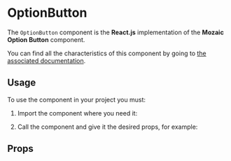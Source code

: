 
<Meta title="Components/OptionButton" component={OptionButton} argTypes={argTypes} />

# OptionButton

The `OptionButton` component is the **React.js** implementation of the **Mozaic Option Button** component.

You can find all the characteristics of this component by going to [the associated documentation](https://mozaic.adeo.cloud/Components/OptionGroup/OptionButton/).

## Usage

To use the component in your project you must:

1. Import the component where you need it:

<Source language="javascript" code="import { OptionButton } from '@mozaic-ds/react';" />

2. Call the component and give it the desired props, for example:

<Canvas withSource="open">
    <Story story={Controls} />
</Canvas>

## Props

<ArgsTable of={OptionButton} />

